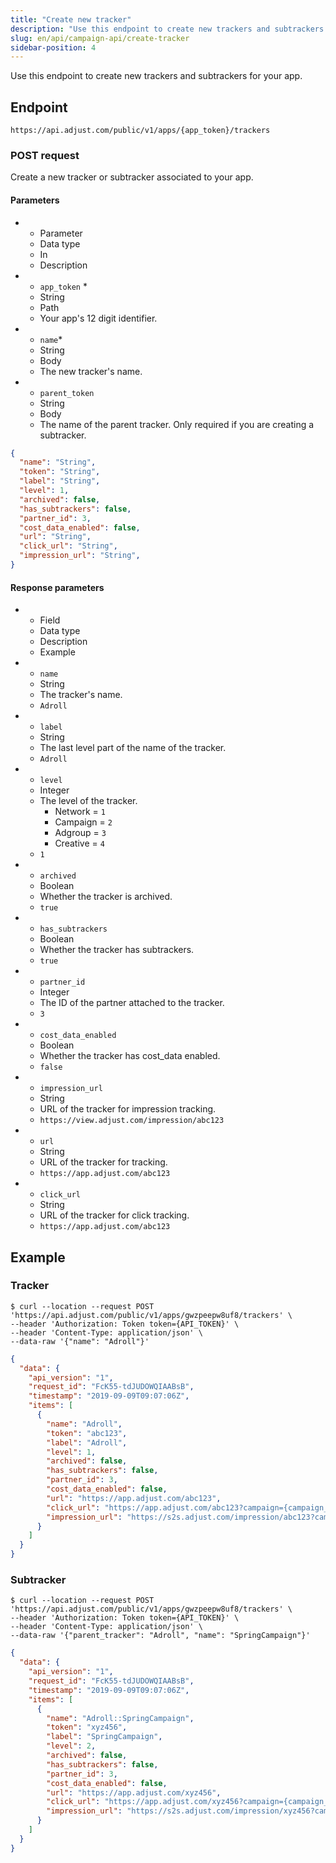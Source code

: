```yaml
---
title: "Create new tracker"
description: "Use this endpoint to create new trackers and subtrackers for your app."
slug: en/api/campaign-api/create-tracker
sidebar-position: 4
---
```


Use this endpoint to create new trackers and subtrackers for your app.

## Endpoint

```
https://api.adjust.com/public/v1/apps/{app_token}/trackers
```

### POST request

Create a new tracker or subtracker associated to your app.

#### Parameters

<ListTable>

* - Parameter
   - Data type
   - In
   - Description
* - `app_token` *
   - String
   - Path
   - Your app's 12 digit identifier.
* - `name`*
   - String
   - Body
   - The new tracker's name.
* - `parent_token`
   - String
   - Body
   - The name of the parent tracker. Only required if you are creating a subtracker.

</ListTable>

``` json
{
  "name": "String",
  "token": "String",
  "label": "String",
  "level": 1,
  "archived": false,
  "has_subtrackers": false,
  "partner_id": 3,
  "cost_data_enabled": false,
  "url": "String",
  "click_url": "String",
  "impression_url": "String",
}
```

#### Response parameters

<ListTable search>

* - Field
   - Data type
   - Description
   - Example
* - `name`
   - String
   - The tracker's name.
   - `Adroll`
* - `label`
   - String
   - The last level part of the name of the tracker.
   - `Adroll`
* - `level`
   - Integer
   - The level of the tracker.
      * Network = `1`
      * Campaign = `2`
      * Adgroup = `3`
      * Creative = `4`
   - `1`
* - `archived`
   - Boolean
   - Whether the tracker is archived.
   - `true`
* - `has_subtrackers`
   - Boolean
   - Whether the tracker has subtrackers.
   - `true`
* - `partner_id`
   - Integer
   - The ID of the partner attached to the tracker.
   - `3`
* - `cost_data_enabled`
   - Boolean
   - Whether the tracker has cost_data enabled.
   - `false`
* - `impression_url`
   - String
   - URL of the tracker for impression tracking.
   - `https://view.adjust.com/impression/abc123`
* - `url`
   - String
   - URL of the tracker for tracking.
   - `https://app.adjust.com/abc123`
* - `click_url`
   - String
   - URL of the tracker for click tracking.
   - `https://app.adjust.com/abc123`

</ListTable>

## Example

### Tracker

```console
$ curl --location --request POST 'https://api.adjust.com/public/v1/apps/gwzpeepw8uf8/trackers' \
--header 'Authorization: Token token={API_TOKEN}' \
--header 'Content-Type: application/json' \
--data-raw '{"name": "Adroll"}'
```

```json
{
  "data": {
    "api_version": "1",
    "request_id": "FcK55-tdJUDOWQIAABsB",
    "timestamp": "2019-09-09T09:07:06Z",
    "items": [
      {
        "name": "Adroll",
        "token": "abc123",
        "label": "Adroll",
        "level": 1,
        "archived": false,
        "has_subtrackers": false,
        "partner_id": 3,
        "cost_data_enabled": false,
        "url": "https://app.adjust.com/abc123",
        "click_url": "https://app.adjust.com/abc123?campaign={campaign_name}&idfa={idfa}&deeplink=http%3A%2F%2Fa.b%2Fc%3Fd%3D1%26e%3D%%MACROS%%",
        "impression_url": "https://s2s.adjust.com/impression/abc123?campaign={campaign_name}&idfa={idfa}&s2s=1",
      }
    ]
  }
}
```

### Subtracker

```console
$ curl --location --request POST 'https://api.adjust.com/public/v1/apps/gwzpeepw8uf8/trackers' \
--header 'Authorization: Token token={API_TOKEN}' \
--header 'Content-Type: application/json' \
--data-raw '{"parent_tracker": "Adroll", "name": "SpringCampaign"}'
```

```json
{
  "data": {
    "api_version": "1",
    "request_id": "FcK55-tdJUDOWQIAABsB",
    "timestamp": "2019-09-09T09:07:06Z",
    "items": [
      {
        "name": "Adroll::SpringCampaign",
        "token": "xyz456",
        "label": "SpringCampaign",
        "level": 2,
        "archived": false,
        "has_subtrackers": false,
        "partner_id": 3,
        "cost_data_enabled": false,
        "url": "https://app.adjust.com/xyz456",
        "click_url": "https://app.adjust.com/xyz456?campaign={campaign_name}&idfa={idfa}&deeplink=http%3A%2F%2Fa.b%2Fc%3Fd%3D1%26e%3D%%MACROS%%",
        "impression_url": "https://s2s.adjust.com/impression/xyz456?campaign={campaign_name}&idfa={idfa}&s2s=1",
      }
    ]
  }
}
```
